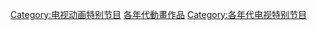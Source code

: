 [[Category:电视动画特别节目|Category:电视动画特别节目]]
[[Category:各年代動畫作品|]]
[[Category:各年代电视特别节目|Category:各年代电视特别节目]]